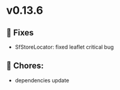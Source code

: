 
<Meta title="Releases/v0.13.x - Latest/v0.13.6 - Latest/Change log" />

# v0.13.6

## 🐛 Fixes

- SfStoreLocator: fixed leaflet critical bug

## 🧹 Chores:
- dependencies update
